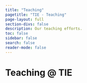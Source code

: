 ```yaml
---
title: "Teaching"
pagetitle: "TIE - Teaching"
page-layout: full
section-divs: false
description: Our teaching efforts.
toc: false
sidebar: false
search: false
reader-mode: false
---
```


# Teaching @ TIE